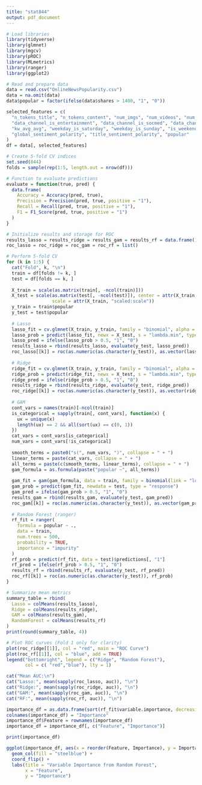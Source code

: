```yaml
---
title: "stat844"
output: pdf_document
---
```



```r
# Load libraries
library(tidyverse)
library(glmnet)
library(mgcv)
library(pROC)
library(MLmetrics)
library(ranger)
library(ggplot2)

# Read and prepare data
data = read.csv("OnlineNewsPopularity.csv")
data = na.omit(data)
data$popular = factor(ifelse(data$shares > 1400, "1", "0"))

selected_features = c(
  "n_tokens_title", "n_tokens_content", "num_imgs", "num_videos", "num_keywords",
  "data_channel_is_entertainment", "data_channel_is_socmed", "data_channel_is_tech",
  "kw_avg_avg", "weekday_is_saturday", "weekday_is_sunday", "is_weekend",
  "global_sentiment_polarity", "title_sentiment_polarity", "popular"
)
df = data[, selected_features]

# Create 5-fold CV indices
set.seed(844)
folds = sample(rep(1:5, length.out = nrow(df)))

# Function to evaluate predictions
evaluate = function(true, pred) {
  data.frame(
    Accuracy = Accuracy(pred, true),
    Precision = Precision(pred, true, positive = "1"),
    Recall = Recall(pred, true, positive = "1"),
    F1 = F1_Score(pred, true, positive = "1")
  )
}

# Initialize results and storage for ROC
results_lasso = results_ridge = results_gam = results_rf = data.frame()
roc_lasso = roc_ridge = roc_gam = roc_rf = list()

# Perform 5-fold CV
for (k in 1:5) {
  cat("Fold", k, "\n")
  train = df[folds != k, ]
  test = df[folds == k, ]
  
  X_train = scale(as.matrix(train[, -ncol(train)]))
  X_test = scale(as.matrix(test[, -ncol(test)]), center = attr(X_train, "scaled:center"),
                 scale = attr(X_train, "scaled:scale"))
  y_train = train$popular
  y_test = test$popular
  
  # Lasso
  lasso_fit = cv.glmnet(X_train, y_train, family = "binomial", alpha = 1)
  lasso_prob = predict(lasso_fit, newx = X_test, s = "lambda.min", type = "response")
  lasso_pred = ifelse(lasso_prob > 0.5, "1", "0")
  results_lasso = rbind(results_lasso, evaluate(y_test, lasso_pred))
  roc_lasso[[k]] = roc(as.numeric(as.character(y_test)), as.vector(lasso_prob))
  
  # Ridge
  ridge_fit = cv.glmnet(X_train, y_train, family = "binomial", alpha = 0)
  ridge_prob = predict(ridge_fit, newx = X_test, s = "lambda.min", type = "response")
  ridge_pred = ifelse(ridge_prob > 0.5, "1", "0")
  results_ridge = rbind(results_ridge, evaluate(y_test, ridge_pred))
  roc_ridge[[k]] = roc(as.numeric(as.character(y_test)), as.vector(ridge_prob))
  
  # GAM
  cont_vars = names(train)[-ncol(train)]
  is_categorical = sapply(train[, cont_vars], function(x) {
    ux = unique(x)
    length(ux) == 2 && all(sort(ux) == c(0, 1))
  })
  cat_vars = cont_vars[is_categorical]
  num_vars = cont_vars[!is_categorical]
  
  smooth_terms = paste0("s(", num_vars, ")", collapse = " + ")
  linear_terms = paste(cat_vars, collapse = " + ")
  all_terms = paste(c(smooth_terms, linear_terms), collapse = " + ")
  gam_formula = as.formula(paste("popular ~", all_terms))
  
  gam_fit = gam(gam_formula, data = train, family = binomial(link = "logit"))
  gam_prob = predict(gam_fit, newdata = test, type = "response")
  gam_pred = ifelse(gam_prob > 0.5, "1", "0")
  results_gam = rbind(results_gam, evaluate(y_test, gam_pred))
  roc_gam[[k]] = roc(as.numeric(as.character(y_test)), as.vector(gam_prob))
  
  # Random Forest (ranger)
  rf_fit = ranger(
    formula = popular ~ .,
    data = train,
    num.trees = 500,
    probability = TRUE,
    importance = "impurity"
  )
  rf_prob = predict(rf_fit, data = test)$predictions[, "1"]
  rf_pred = ifelse(rf_prob > 0.5, "1", "0")
  results_rf = rbind(results_rf, evaluate(y_test, rf_pred))
  roc_rf[[k]] = roc(as.numeric(as.character(y_test)), rf_prob)
}

# Summarize mean metrics
summary_table = rbind(
  Lasso = colMeans(results_lasso),
  Ridge = colMeans(results_ridge),
  GAM = colMeans(results_gam),
  RandomForest = colMeans(results_rf)
)
print(round(summary_table, 4))

# Plot ROC curves (Fold 1 only for clarity)
plot(roc_ridge[[1]], col = "red", main = "ROC Curve")
plot(roc_rf[[1]], col = "blue", add = TRUE)
legend("bottomright", legend = c("Ridge", "Random Forest"),
       col = c( "red","blue"), lty = 1)

cat("Mean AUC:\n")
cat("Lasso:", mean(sapply(roc_lasso, auc)), "\n")
cat("Ridge:", mean(sapply(roc_ridge, auc)), "\n")
cat("GAM:", mean(sapply(roc_gam, auc)), "\n")
cat("RF:", mean(sapply(roc_rf, auc)), "\n")

importance_df = as.data.frame(sort(rf_fit$variable.importance, decreasing = TRUE))
colnames(importance_df) = "Importance"
importance_df$Feature = rownames(importance_df)
importance_df = importance_df[, c("Feature", "Importance")]

print(importance_df)

ggplot(importance_df, aes(x = reorder(Feature, Importance), y = Importance)) +
  geom_col(fill = "steelblue") +
  coord_flip() +
  labs(title = "Variable Importance from Random Forest",
       x = "Feature",
       y = "Importance")

```



